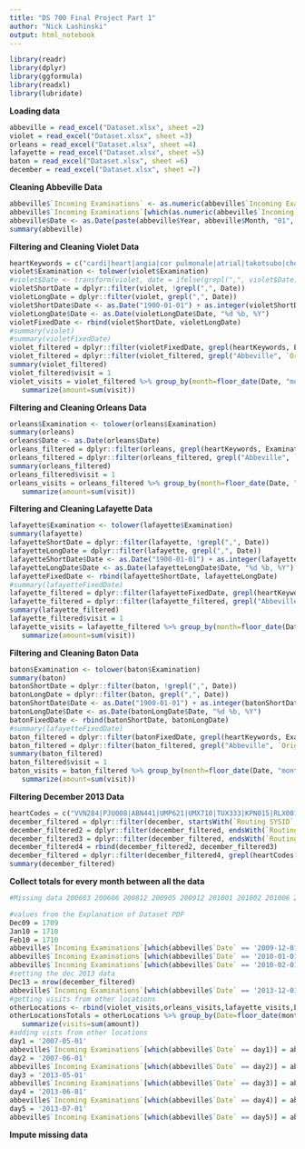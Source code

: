 ```yaml
---
title: "DS 700 Final Project Part 1"
author: "Nick Lashinski"
output: html_notebook
---
```



```r
library(readr)
library(dplyr)
library(ggformula)
library(readxl)
library(lubridate)
```
**Loading data**
```r
abbeville = read_excel("Dataset.xlsx", sheet =2)
violet = read_excel("Dataset.xlsx", sheet =3)
orleans = read_excel("Dataset.xlsx", sheet =4)
lafayette = read_excel("Dataset.xlsx", sheet =5)
baton = read_excel("Dataset.xlsx", sheet =6)
december = read_excel("Dataset.xlsx", sheet =7)
```
**Cleaning Abbeville Data**
```r
abbeville$`Incoming Examinations` <- as.numeric(abbeville$`Incoming Examinations`)
abbeville$`Incoming Examinations`[which(as.numeric(abbeville$`Incoming Examinations`) > 100000)] = NA
abbeville$Date <- as.Date(paste(abbeville$Year, abbeville$Month, "01", sep="-"))
summary(abbeville)
```

**Filtering and Cleaning Violet Data**
```r
heartKeywords = c("cardi|heart|angia|cor pulmonale|atrial|takotsubo|chordae|coronary")
violet$Examination <- tolower(violet$Examination)
#violet$Date <- transform(violet, date = ifelse(grepl(",", violet$Date), as.Date(violet$Date, "%d %b, %Y"), as.Date("1900-01-01") + as.integer(violet$Date)))
violetShortDate = dplyr::filter(violet, !grepl(",", Date))
violetLongDate = dplyr::filter(violet, grepl(",", Date))
violetShortDate$Date <- as.Date("1900-01-01") + as.integer(violetShortDate$Date)
violetLongDate$Date <- as.Date(violetLongDate$Date, "%d %b, %Y")
violetFixedDate <- rbind(violetShortDate, violetLongDate)
#summary(violet)
#summary(violetFixedDate)
violet_filtered = dplyr::filter(violetFixedDate, grepl(heartKeywords, Examination))
violet_filtered = dplyr::filter(violet_filtered, grepl("Abbeville", `Original Hospital Location`))
summary(violet_filtered)
violet_filtered$visit = 1
violet_visits = violet_filtered %>% group_by(month=floor_date(Date, "month")) %>%
   summarize(amount=sum(visit))
```
**Filtering and Cleaning Orleans Data**
```r
orleans$Examination <- tolower(orleans$Examination)
summary(orleans)
orleans$Date <- as.Date(orleans$Date)
orleans_filtered = dplyr::filter(orleans, grepl(heartKeywords, Examination))
orleans_filtered = dplyr::filter(orleans_filtered, grepl("Abbeville", `Original Hospital Location`))
summary(orleans_filtered)
orleans_filtered$visit = 1
orleans_visits = orleans_filtered %>% group_by(month=floor_date(Date, "month")) %>%
   summarize(amount=sum(visit))
```
**Filtering and Cleaning Lafayette Data**
```r
lafayette$Examination <- tolower(lafayette$Examination)
summary(lafayette)
lafayetteShortDate = dplyr::filter(lafayette, !grepl(",", Date))
lafayetteLongDate = dplyr::filter(lafayette, grepl(",", Date))
lafayetteShortDate$Date <- as.Date("1900-01-01") + as.integer(lafayetteShortDate$Date)
lafayetteLongDate$Date <- as.Date(lafayetteLongDate$Date, "%d %b, %Y")
lafayetteFixedDate <- rbind(lafayetteShortDate, lafayetteLongDate)
#summary(lafayetteFixedDate)
lafayette_filtered = dplyr::filter(lafayetteFixedDate, grepl(heartKeywords, Examination))
lafayette_filtered = dplyr::filter(lafayette_filtered, grepl("Abbeville", `Original Hospital Location`))
summary(lafayette_filtered)
lafayette_filtered$visit = 1
lafayette_visits = lafayette_filtered %>% group_by(month=floor_date(Date, "month")) %>%
   summarize(amount=sum(visit))
```
**Filtering and Cleaning Baton Data**
```r
baton$Examination <- tolower(baton$Examination)
summary(baton)
batonShortDate = dplyr::filter(baton, !grepl(",", Date))
batonLongDate = dplyr::filter(baton, grepl(",", Date))
batonShortDate$Date <- as.Date("1900-01-01") + as.integer(batonShortDate$Date)
batonLongDate$Date <- as.Date(batonLongDate$Date, "%d %b, %Y")
batonFixedDate <- rbind(batonShortDate, batonLongDate)
#summary(lafayetteFixedDate)
baton_filtered = dplyr::filter(batonFixedDate, grepl(heartKeywords, Examination))
baton_filtered = dplyr::filter(baton_filtered, grepl("Abbeville", `Original Hospital Location`))
summary(baton_filtered)
baton_filtered$visit = 1
baton_visits = baton_filtered %>% group_by(month=floor_date(Date, "month")) %>%
   summarize(amount=sum(visit))
```
**Filtering December 2013 Data**
```r
heartCodes = c("VVN284|PJU008|ABN441|UMP621|UMX710|TUX333|KPN015|RLX001|WPC608|LLA092|LLN112|TNR628|LOR159|KON421|KOZ198|ROB001")
december_filtered = dplyr::filter(december, startsWith(`Routing SYSID`, "L839"))
december_filtered2 = dplyr::filter(december_filtered, endsWith(`Routing SYSID`, "TGU3"))
december_filtered3 = dplyr::filter(december_filtered, endsWith(`Routing SYSID`, "ROV8"))
december_filtered4 = rbind(december_filtered2, december_filtered3)
december_filtered = dplyr::filter(december_filtered4, grepl(heartCodes, `Routing SYSID`))
summary(december_filtered)
```
**Collect totals for every month between all the data**
```r
#Missing data 200603 200606 200812 200905 200912 201001 201002 201006 201101 201112 201312

#values from the Explanation of Dataset PDF
Dec09 = 1709
Jan10 = 1710
Feb10 = 1710
abbeville$`Incoming Examinations`[which(abbeville$`Date` == '2009-12-01')] = Dec09
abbeville$`Incoming Examinations`[which(abbeville$`Date` == '2010-01-01')] = Jan10
abbeville$`Incoming Examinations`[which(abbeville$`Date` == '2010-02-01')] = Feb10
#setting the dec 2013 data
Dec13 = nrow(december_filtered)
abbeville$`Incoming Examinations`[which(abbeville$`Date` == '2013-12-01')] = Dec13
#getting visits from other locations
otherLocations <- rbind(violet_visits,orleans_visits,lafayette_visits,baton_visits)
otherLocationsTotals = otherLocations %>% group_by(Date=floor_date(month, "month")) %>%
   summarize(visits=sum(amount))
#adding vists from other locations
day1 = '2007-05-01'
abbeville$`Incoming Examinations`[which(abbeville$`Date` == day1)] = abbeville$`Incoming Examinations`[which(abbeville$`Date` == day1)] + otherLocationsTotals$`visits`[which(otherLocationsTotals$`Date` == day1)]
day2 = '2007-06-01'
abbeville$`Incoming Examinations`[which(abbeville$`Date` == day2)] = abbeville$`Incoming Examinations`[which(abbeville$`Date` == day2)] + otherLocationsTotals$`visits`[which(otherLocationsTotals$`Date` == day2)]
day3 = '2013-05-01'
abbeville$`Incoming Examinations`[which(abbeville$`Date` == day3)] = abbeville$`Incoming Examinations`[which(abbeville$`Date` == day3)] + otherLocationsTotals$`visits`[which(otherLocationsTotals$`Date` == day3)]
day4 = '2013-06-01'
abbeville$`Incoming Examinations`[which(abbeville$`Date` == day4)] = abbeville$`Incoming Examinations`[which(abbeville$`Date` == day4)] + otherLocationsTotals$`visits`[which(otherLocationsTotals$`Date` == day4)]
day5 = '2013-07-01'
abbeville$`Incoming Examinations`[which(abbeville$`Date` == day5)] = abbeville$`Incoming Examinations`[which(abbeville$`Date` == day5)] + otherLocationsTotals$`visits`[which(otherLocationsTotals$`Date` == day5)]
```
**Impute missing data**
```r

```

